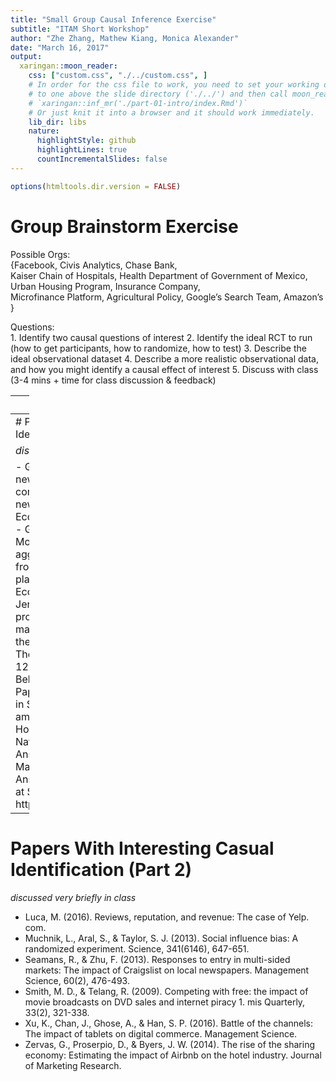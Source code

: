 ```yaml
---
title: "Small Group Causal Inference Exercise"
subtitle: "ITAM Short Workshop"
author: "Zhe Zhang, Mathew Kiang, Monica Alexander"
date: "March 16, 2017"
output:
  xaringan::moon_reader:
    css: ["custom.css", "./../custom.css", ]
    # In order for the css file to work, you need to set your working directory
    # to one above the slide directory ('./../') and then call moon_reader via
    # `xaringan::inf_mr('./part-01-intro/index.Rmd')`
    # Or just knit it into a browser and it should work immediately.
    lib_dir: libs
    nature:
      highlightStyle: github
      highlightLines: true
      countIncrementalSlides: false
---
```

```r
options(htmltools.dir.version = FALSE)
```

# Group Brainstorm Exercise

Possible Orgs:  
{Facebook, Civis Analytics, Chase Bank,  
Kaiser Chain of Hospitals, Health Department of Government of Mexico,  
Urban Housing Program, Insurance Company,  
Microfinance Platform, Agricultural Policy,
Google's Search Team, Amazon's }

Questions:  
1. Identify two causal questions of interest
2. Identify the ideal RCT to run (how to get participants, how to randomize, how to test)
3. Describe the ideal observational dataset
4. Describe a more realistic observational data, and how you might identify a causal effect of interest
5. Discuss with class (3-4 mins + time for class discussion & feedback)

---
# Additional Topics

---
# Papers With Interesting Casual Identification (Part 1)

*discussed very briefly in class*

- Gentzkow, M. (2007). Valuing new goods in a model with complementarity: Online newspapers. The American Economic Review, 97(3), 713-744.
- Greenstone, M., Hornbeck, R., & Moretti, E. (2010). Identifying agglomeration spillovers: Evidence from winners and losers of large plant openings. Journal of Political Economy, 118(3), 536-598.
- Jensen, R. (2007). The digital provide: Information (technology), market performance, and welfare in the South Indian fisheries sector. The quarterly journal of economics, 122(3), 879-924.
- Kabra, Belavina, and Girota (Working Paper), "The Efficacy of Incentives in Scaling Marketplaces"
- Khern-am-nuai, Warut and Ghasemkhani, Hossein and Kannan, Karthik Natarajan, How Questions and Answers Shape Online Marketplaces: The Case of Amazon Answer (June 10, 2016). Available at SSRN: https://ssrn.com/abstract=2794149

---
# Papers With Interesting Casual Identification (Part 2)

*discussed very briefly in class*

- Luca, M. (2016). Reviews, reputation, and revenue: The case of Yelp. com.
- Muchnik, L., Aral, S., & Taylor, S. J. (2013). Social influence bias: A randomized experiment. Science, 341(6146), 647-651.
- Seamans, R., & Zhu, F. (2013). Responses to entry in multi-sided markets: The impact of Craigslist on local newspapers. Management Science, 60(2), 476-493.
- Smith, M. D., & Telang, R. (2009). Competing with free: the impact of movie broadcasts on DVD sales and internet piracy 1. mis Quarterly, 33(2), 321-338.
- Xu, K., Chan, J., Ghose, A., & Han, S. P. (2016). Battle of the channels: The impact of tablets on digital commerce. Management Science.
- Zervas, G., Proserpio, D., & Byers, J. W. (2014). The rise of the sharing economy: Estimating the impact of Airbnb on the hotel industry. Journal of Marketing Research.
